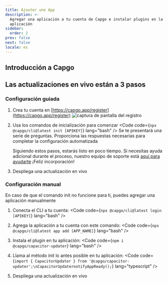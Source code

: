 ```yaml
---
title: Ajouter une App
description: >-
  Agregar una aplicación a tu cuenta de Capgo e instalar plugins en la
  aplicación
sidebar:
  order: 2
prev: false
next: false
locale: es
---
```



## Introducción a Capgo
<YouTube id="NzXXKoyhTIo" title="Capgo en 15 minutos" />

## Las actualizaciones en vivo están a 3 pasos


### Configuración guiada

<Steps>

1. Crea tu cuenta en [https://capgo.app/register](https://capgo.app/register)
![captura de pantalla del registro](/signup.webp "captura de pantalla del registro")

2. Usa los comandos de inicialización para comenzar <Code code={`npx @capgo/cli@latest init [APIKEY]`} lang="bash" /> Se te presentará una serie de preguntas. Proporciona las respuestas necesarias para completar la configuración automatizada<Aside type="tip">Siguiendo estos pasos, estarás listo en poco tiempo. Si necesitas ayuda adicional durante el proceso, nuestro equipo de soporte está [aquí para ayudarte](https://support.capgo.app) ¡Feliz incorporación!</Aside>

3. Despliega una actualización en vivo <LinkCard href="/docs/getting-started/deploy/" title="Despliega una actualización en vivo" description="Aprende cómo desplegar una actualización en vivo en tu aplicación" />

</Steps>

### Configuración manual

En caso de que el comando init no funcione para ti, puedes agregar una aplicación manualmente

<Steps>

1. Conecta el CLI a tu cuenta: <Code code={`npx @capgo/cli@latest login [APIKEY]`} lang="bash" />

2. Agrega la aplicación a tu cuenta con este comando: <Code code={`npx @capgo/cli@latest app add [APP_NAME]`} lang="bash" />

3. Instala el plugin en tu aplicación: <Code code={`npm i @capgo/capacitor-updater`} lang="bash" />

4. Llama al método init lo antes posible en tu aplicación: <Code code={`import { CapacitorUpdater } from '@capgo/capacitor-updater';\nCapacitorUpdaternotifyAppReady();`} lang="typescript" />

5. Despliega una actualización en vivo <LinkCard href="/docs/getting-started/deploy/" title="Despliega una actualización en vivo" description="Aprende cómo desplegar una actualización en vivo en tu aplicación" />

</Steps>
